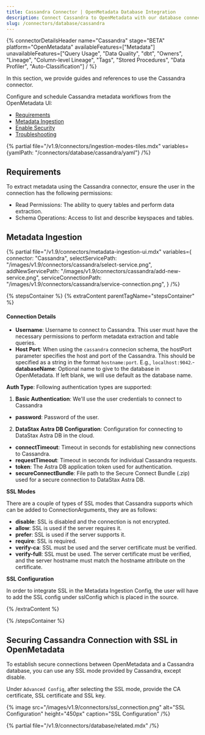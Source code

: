 ```yaml
---
title: Cassandra Connector | OpenMetadata Database Integration
description: Connect Cassandra to OpenMetadata with our database connector. Step-by-step setup guide, configuration options, and metadata extraction for your NoSQL database.
slug: /connectors/database/cassandra
---
```





{% connectorDetailsHeader
name="Cassandra"
stage="BETA"
platform="OpenMetadata"
availableFeatures=["Metadata"]
unavailableFeatures=["Query Usage", "Data Quality", "dbt", "Owners", "Lineage", "Column-level Lineage", "Tags", "Stored Procedures", "Data Profiler", "Auto-Classification"]
/ %}


In this section, we provide guides and references to use the Cassandra connector.

Configure and schedule Cassandra metadata workflows from the OpenMetadata UI:

- [Requirements](#requirements)
- [Metadata Ingestion](#metadata-ingestion)
- [Enable Security](#securing-cassandra-connection-with-ssl-in-openmetadata)
- [Troubleshooting](/connectors/database/cassandra/troubleshooting)

{% partial file="/v1.9/connectors/ingestion-modes-tiles.mdx" variables={yamlPath: "/connectors/database/cassandra/yaml"} /%}

## Requirements

To extract metadata using the Cassandra connector, ensure the user in the connection has the following permissions:
- Read Permissions: The ability to query tables and perform data extraction.
- Schema Operations: Access to list and describe keyspaces and tables.

## Metadata Ingestion

{% partial 
  file="/v1.9/connectors/metadata-ingestion-ui.mdx" 
  variables={
    connector: "Cassandra", 
    selectServicePath: "/images/v1.9/connectors/cassandra/select-service.png",
    addNewServicePath: "/images/v1.9/connectors/cassandra/add-new-service.png",
    serviceConnectionPath: "/images/v1.9/connectors/cassandra/service-connection.png",
} 
/%}

{% stepsContainer %}
{% extraContent parentTagName="stepsContainer" %}

#### Connection Details

- **Username**: Username to connect to Cassandra. This user must have the necessary permissions to perform metadata extraction and table queries.
- **Host Port**: When using the `cassandra` connecion schema, the hostPort parameter specifies the host and port of the Cassandra. This should be specified as a string in the format `hostname:port`. E.g., `localhost:9042`.- **databaseName**: Optional name to give to the database in OpenMetadata. If left blank, we will use default as the database name.

**Auth Type**: Following authentication types are supported:
1. **Basic Authentication**:
We'll use the user credentials to connect to Cassandra
- **password**: Password of the user.

2. **DataStax Astra DB Configuration**: 
Configuration for connecting to DataStax Astra DB in the cloud.
  - **connectTimeout**: Timeout in seconds for establishing new connections to Cassandra.
  - **requestTimeout**: Timeout in seconds for individual Cassandra requests.
  - **token**: The Astra DB application token used for authentication.
  - **secureConnectBundle**: File path to the Secure Connect Bundle (.zip) used for a secure connection to DataStax Astra DB.

**SSL Modes**

There are a couple of types of SSL modes that Cassandra supports which can be added to ConnectionArguments, they are as follows:
- **disable**: SSL is disabled and the connection is not encrypted.
- **allow**: SSL is used if the server requires it.
- **prefer**: SSL is used if the server supports it.
- **require**: SSL is required.
- **verify-ca**: SSL must be used and the server certificate must be verified.
- **verify-full**: SSL must be used. The server certificate must be verified, and the server hostname must match the hostname attribute on the certificate.

**SSL Configuration**

In order to integrate SSL in the Metadata Ingestion Config, the user will have to add the SSL config under sslConfig which is placed in the source.

{% /extraContent %}

<TestConnection />

<ConfigureIngestion />

<IngestionScheduleAndDeploy />

{% /stepsContainer %}

## Securing Cassandra Connection with SSL in OpenMetadata

To establish secure connections between OpenMetadata and a Cassandra database, you can use any SSL mode provided by Cassandra, except disable.

Under `Advanced Config`, after selecting the SSL mode, provide the CA certificate, SSL certificate and SSL key.

{% image
  src="/images/v1.9/connectors/ssl_connection.png"
  alt="SSL Configuration"
  height="450px"
  caption="SSL Configuration" /%}

{% partial file="/v1.9/connectors/database/related.mdx" /%}
